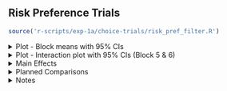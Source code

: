 ## Risk Preference Trials

```r
source('r-scripts/exp-1a/choice-trials/risk_pref_filter.R')
```

<!-- Risky Trial Plots -->

<details>
  <summary>
  Plot - Block means with 95% CIs
  </summary>
  
<br>
  
```r
source('r-scripts/exp-1a/choice-trials/risk_pref_plots.R')
include_graphics(
  file.path(main_dir,"plots/exp-1a/choice-trials/plt_risky_blk.png")
)
```

<br>

</details>

<details>
  <summary>
  Plot - Interaction plot with 95% CIs (Block 5 & 6)
  </summary>

<br>
  
```r
include_graphics(
  file.path(main_dir,"plots/exp-1a/choice-trials/plt_risky_int.png")
)
```

<br>

</details>

<details>
  <summary>
  Main Effects
  </summary>

```r
source("r-scripts/exp-1a/choice-trials/risk_pref_analysis.R")
source('r-scripts/exp-1a/choice-trials/risk_pref_summary.R')
```

<h4> ANOVA Table </h4>
  
```r
kable(risky_main, 'html', digits = 3) %>%
  kable_classic(full_width = T, position = "center", html_font = "Arial")
```

**Main Effect of Group:**  
  
$\chi^2(`r df_diffs[2]`) = `r l_rats[2]`, p = `r p_vals[2]`, BF_{10} `r bfs[2]`$

**Main Effect of Choice Value (i.e., Extreme Outcome effect):**

$\chi^2(`r df_diffs[3]`) = `r l_rats[3]`, p `r p_vals[3]`, BF_{10} `r bfs[3]`$
  
**Interaction: Group $\times$ Choice Value:**

$\chi^2(`r df_diffs[4]`) = `r l_rats[4]`, p = `r p_vals[4]`, BF_{10} `r bfs[4]`$  
  
<br>
  
</details>

<details>
  <summary>
  Planned Comparisons
  </summary>

<h4> ANOVA Table </h4>

```r
kable(pc, 'html', digits = 3) %>%
  kable_classic(full_width = T, position = "center", html_font = "Arial")
```

```r
b_vals <- round(pc$Value, 2)
t_stat <- round(pc$`t-value`, 2)
df_vals <- pc$DF
p_vals <- ifelse(pc$`p-value` < 0.001, 
                 '< 0.001', round(pc$`p-value`, 3))
r_vals <- round(pc$r_effect, 2)
```

**EX 80-20 vs. EX 50:**

$b = `r b_vals[2]`, t(`r df_vals[2]`) = `r t_stat[2]`, p = `r p_vals[2]`, r = `r r_vals[2]`$

**EX 20-80 vs. EX 50:**

$b = `r b_vals[3]`, t(`r df_vals[3]`) = `r t_stat[3]`, p = `r p_vals[3]`, r = `r r_vals[3]`$

**EX 80-20 vs. EX 50 | Choice Value (High vs. Low):**

$b = `r b_vals[5]`, t(`r df_vals[5]`) = `r t_stat[5]`, p = `r p_vals[5]`, r = `r r_vals[5]`$

**EX 20-80 vs. EX 50 | Choice Value (High vs. Low):**

$b = `r b_vals[6]`, t(`r df_vals[6]`) = `r t_stat[6]`, p = `r p_vals[6]`, r = `r r_vals[6]`$

</details>

<!-- Notes -->

<details>
  <summary>
  Notes
  </summary>

- All plots and analyses are showing the combined effect of block 5 and 6.
- Bayes Factors are reported as Inverse Bayes Factors, this means larger values
indicate greater support for the effect. Anything less than 1 should be considered as contributing no evidence.

</details>